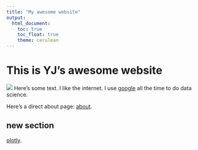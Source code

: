 ```yaml
---
title: "My awesome website"
output: 
  html_document:
    toc: true
    toc_float: true
    theme: cerulean
---
```


# This is YJ's awesome website

![](https://media.giphy.com/media/drXGoW1iudhKw/giphy.gif)
Here's some text. I like the internet. I use [google](https://www.google.com/) all the time to do data science.


Here's a direct about page:
[about](about.html).

## new section

[plotly](plotly.html).



